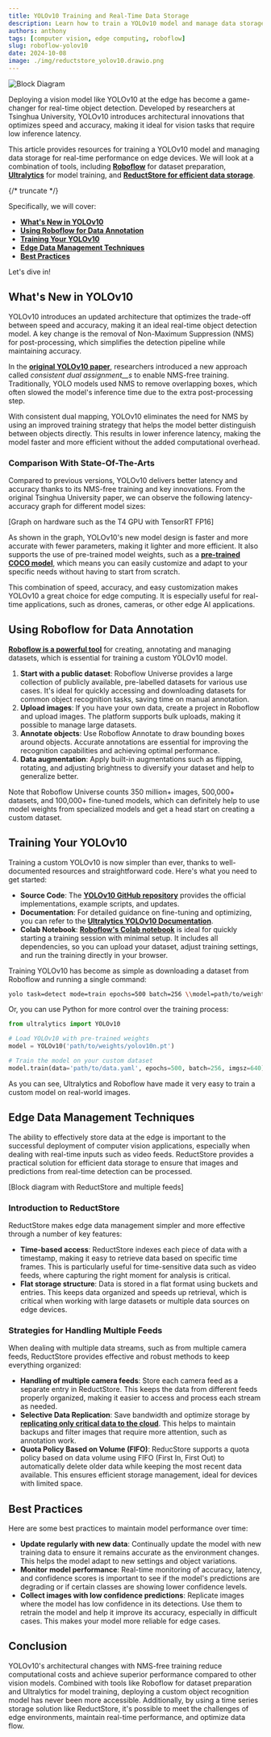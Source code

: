 ```yaml
---
title: YOLOv10 Training and Real-Time Data Storage
description: Learn how to train a YOLOv10 model and manage data storage for real-time performance on edge devices using Roboflow, Ultralytics, and ReductStore.
authors: anthony
tags: [computer vision, edge computing, roboflow]
slug: roboflow-yolov10
date: 2024-10-08
image: ./img/reductstore_yolov10.drawio.png
---
```


![Block Diagram](./img/reductstore_yolov10.drawio.png)

Deploying a vision model like YOLOv10 at the edge has become a game-changer for real-time object detection. Developed by researchers at Tsinghua University, YOLOv10 introduces architectural innovations that optimizes speed and accuracy, making it ideal for vision tasks that require low inference latency.

This article provides resources for training a YOLOv10 model and managing data storage for real-time performance on edge devices. We will look at a combination of tools, including [**Roboflow**](https://roboflow.com/) for dataset preparation, [**Ultralytics**](https://www.ultralytics.com/) for model training, and [**ReductStore for efficient data storage**](/blog/roboflow-reductstore).

{/* truncate */}

Specifically, we will cover:

*  [**What's New in YOLOv10**](#whats-new-in-yolov10)
*  [**Using Roboflow for Data Annotation**](#using-roboflow-for-data-annotation)
*  [**Training Your YOLOv10**](#training-your-yolov10)
*  [**Edge Data Management Techniques**](#edge-data-management-techniques)
*  [**Best Practices**](#best-practices)

Let's dive in!

What's New in YOLOv10
---------------------

YOLOv10 introduces an updated architecture that optimizes the trade-off between speed and accuracy, making it an ideal real-time object detection model. A key change is the removal of Non-Maximum Suppression (NMS) for post-processing, which simplifies the detection pipeline while maintaining accuracy.

In the [**original YOLOv10 paper**](https://arxiv.org/pdf/2405.14458), researchers introduced a new approach called _consistent_ _dual assignment__s_ to enable NMS-free training. Traditionally, YOLO models used NMS to remove overlapping boxes, which often slowed the model's inference time due to the extra post-processing step.

With consistent dual mapping, YOLOv10 eliminates the need for NMS by using an improved training strategy that helps the model better distinguish between objects directly. This results in lower inference latency, making the model faster and more efficient without the added computational overhead.

### Comparison With State-Of-The-Arts

Compared to previous versions, YOLOv10 delivers better latency and accuracy thanks to its NMS-free training and key innovations. From the original Tsinghua University paper, we can observe the following latency-accuracy graph for different model sizes:

\[Graph on hardware such as the T4 GPU with TensorRT FP16\]

As shown in the graph, YOLOv10's new model design is faster and more accurate with fewer parameters, making it lighter and more efficient. It also supports the use of pre-trained model weights, such as a [**pre-trained COCO model**](https://github.com/THU-MIG/yolov10/releases), which means you can easily customize and adapt to your specific needs without having to start from scratch.

This combination of speed, accuracy, and easy customization makes YOLOv10 a great choice for edge computing. It is especially useful for real-time applications, such as drones, cameras, or other edge AI applications.

Using Roboflow for Data Annotation
----------------------------------

[**Roboflow is a powerful tool**](/blog/roboflow-reductstore#benefits-of-using-roboflow-inference) for creating, annotating and managing datasets, which is essential for training a custom YOLOv10 model.

1.  **Start with a public dataset**: Roboflow Universe provides a large collection of publicly available, pre-labelled datasets for various use cases. It's ideal for quickly accessing and downloading datasets for common object recognition tasks, saving time on manual annotation.
2.  **Upload images**: If you have your own data, create a project in Roboflow and upload images. The platform supports bulk uploads, making it possible to manage large datasets.
3.  **Annotate objects**: Use Roboflow Annotate to draw bounding boxes around objects. Accurate annotations are essential for improving the recognition capabilities and achieving optimal performance.
4.  **Data augmentation**: Apply built-in augmentations such as flipping, rotating, and adjusting brightness to diversify your dataset and help to generalize better.
    

Note that Roboflow Universe counts 350 million+ images, 500,000+ datasets, and 100,000+ fine-tuned models, which can definitely help to use model weights from specialized models and get a head start on creating a custom dataset.

Training Your YOLOv10
---------------------

Training a custom YOLOv10 is now simpler than ever, thanks to well-documented resources and straightforward code. Here's what you need to get started:

*   **Source Code**: The [**YOLOv10 GitHub repository**](https://github.com/THU-MIG/yolov10) provides the official implementations, example scripts, and updates.
*   **Documentation**: For detailed guidance on fine-tuning and optimizing, you can refer to the [**Ultralytics YOLOv10 Documentation**](https://docs.ultralytics.com/models/yolov10/).
*   **Colab Notebook**: [**Roboflow's Colab notebook**](https://colab.research.google.com/github/roboflow/notebooks/blob/main/notebooks/train-yolov10-object-detection-on-custom-dataset.ipynb) is ideal for quickly starting a training session with minimal setup. It includes all dependencies, so you can upload your dataset, adjust training settings, and run the training directly in your browser.

Training YOLOv10 has become as simple as downloading a dataset from Roboflow and running a single command:

```bash
yolo task=detect mode=train epochs=500 batch=256 \\model=path/to/weights/yolov10n.pt \\data=path/to/data.yaml
```

Or, you can use Python for more control over the training process:

```python
from ultralytics import YOLOv10

# Load YOLOv10 with pre-trained weights
model = YOLOv10('path/to/weights/yolov10n.pt')

# Train the model on your custom dataset
model.train(data='path/to/data.yaml', epochs=500, batch=256, imgsz=640)
```

As you can see, Ultralytics and Roboflow have made it very easy to train a custom model on real-world images.

Edge Data Management Techniques
-------------------------------

The ability to effectively store data at the edge is important to the successful deployment of computer vision applications, especially when dealing with real-time inputs such as video feeds. ReductStore provides a practical solution for efficient data storage to ensure that images and predictions from real-time detection can be processed.

\[Block diagram with ReductStore and multiple feeds\]

### Introduction to ReductStore

ReductStore makes edge data management simpler and more effective through a number of key features:

*   **Time-based access**: ReductStore indexes each piece of data with a timestamp, making it easy to retrieve data based on specific time frames. This is particularly useful for time-sensitive data such as video feeds, where capturing the right moment for analysis is critical.
*   **Flat storage structure**: Data is stored in a flat format using buckets and entries. This keeps data organized and speeds up retrieval, which is critical when working with large datasets or multiple data sources on edge devices.
    

### Strategies for Handling Multiple Feeds

When dealing with multiple data streams, such as from multiple camera feeds, ReductStore provides effective and robust methods to keep everything organized:

*   **Handling of multiple camera feeds**: Store each camera feed as a separate entry in ReductStore. This keeps the data from different feeds properly organized, making it easier to access and process each stream as needed.
*   **Selective Data Replication**: Save bandwidth and optimize storage by [**replicating only critical data to the cloud**](/blog/roboflow-reductstore#selective-data-replication-to-the-cloud). This helps to maintain backups and filter images that require more attention, such as annotation work.
*   **Quota Policy Based on Volume (FIFO)**: ReducStore supports a quota policy based on data volume using FIFO (First In, First Out) to automatically delete older data while keeping the most recent data available. This ensures efficient storage management, ideal for devices with limited space.
    

Best Practices
--------------

Here are some best practices to maintain model performance over time:

*   **Update regularly with new data**: Continually update the model with new training data to ensure it remains accurate as the environment changes. This helps the model adapt to new settings and object variations.
*   **Monitor** **model performance**: Real-time monitoring of accuracy, latency, and confidence scores is important to see if the model's predictions are degrading or if certain classes are showing lower confidence levels.
*   **Collect images with low confidence predictions**: Replicate images where the model has low confidence in its detections. Use them to retrain the model and help it improve its accuracy, especially in difficult cases. This makes your model more reliable for edge cases.
    

Conclusion
----------

YOLOv10's architectural changes with NMS-free training reduce computational costs and achieve superior performance compared to other vision models. Combined with tools like Roboflow for dataset preparation and Ultralytics for model training, deploying a custom object recognition model has never been more accessible. Additionally, by using a time series storage solution like ReductStore, it's possible to meet the challenges of edge environments, maintain real-time performance, and optimize data flow.